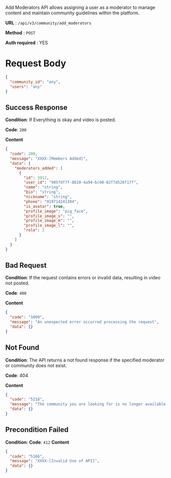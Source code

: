 Add Moderators API allows assigning a user as a moderator to manage content and maintain community guidelines within the platform.

**URL**  :  `/api/v3/community/add_moderators`

**Method**  :  `POST`

**Auth required**  : YES


# Request Body

```json
{
  "community_id": "any",
  "users": "any"
}
```

## Success Response

**Condition**: If Everything is okay and video is posted. 

**Code**: `200`

**Content**
```json
{
  "code": 200,
  "message": "XXXX-[Members Added]",
  "data": {
    "moderators_added": [
      {
        "id": 3912,
        "user_id": "985fdf7f-0810-4a94-bc90-82f7d526f17f",
        "name": "string",
        "bio": "string",
        "nickname": "string",
        "phone": "919714241304",
        "is_avatar": true,
        "profile_image": "pig_face",
        "profile_image_s": "",
        "profile_image_m": "",
        "profile_image_l": "",
        "role": 3
      }
    ]
  }
}
```

## Bad Request

**Condition**: If the request contains errors or invalid data, resulting in video not posted.

**Code**: `400`

**Content**
```json
{
  "code": "1099",
  "message": "An unexpected error occurred processing the request",
  "data": {}
}
```

## Not Found

**Condition**: The API returns a not found response if the specified moderator or community does not exist.
 
**Code**: 404

**Content**
```json
{
  "code": "5218",
  "message": "The community you are looking for is no longer available.",
  "data": {}
}
```
##   Precondition Failed

**Condition**:
**Code**: `412`
**Content**
```json
{
  "code": "5166",
  "message": "XXXX-[Invalid Use of API]",
  "data": {}
}
```
